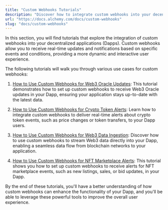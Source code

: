 ```yaml
---
title: "Custom Webhooks Tutorials"
description: "Discover how to integrate custom webhooks into your decentralized applications (Dapps), covering Web3 Oracle updates, crypto token alerts, data ingestion, and NFT marketplace alerts."
url: "https://docs.alchemy.com/docs/custom-webhooks"
slug: "docs/custom-webhooks"
---
```



In this section, you will find tutorials that explore the integration of custom webhooks into your decentralized applications (Dapps). Custom webhooks allow you to receive real-time updates and notifications based on specific events and conditions, providing a more dynamic and interactive user experience.

The following tutorials will walk you through various use cases for custom webhooks:

1. [How to Use Custom Webhooks for Web3 Oracle Updates](/docs/how-to-use-custom-webhooks-for-web3-oracle-updates): This tutorial demonstrates how to set up custom webhooks to receive Web3 Oracle updates in your Dapp, ensuring your application stays up-to-date with the latest data.

2. [How to Use Custom Webhooks for Crypto Token Alerts](/docs/how-to-use-custom-webhooks-for-crypto-token-alerts): Learn how to integrate custom webhooks to deliver real-time alerts about crypto token events, such as price changes or token transfers, to your Dapp users.

3. [How to Use Custom Webhooks for Web3 Data Ingestion](/docs/how-to-use-custom-webhooks-for-web3-data-ingestion): Discover how to use custom webhooks to stream Web3 data directly into your Dapp, enabling a seamless data flow from blockchain networks to your application.

4. [How to Use Custom Webhooks for NFT Marketplace Alerts](/docs/how-to-use-custom-webhooks-for-nft-marketplace-alerts): This tutorial shows you how to set up custom webhooks to receive alerts for NFT marketplace events, such as new listings, sales, or bid updates, in your Dapp.

By the end of these tutorials, you'll have a better understanding of how custom webhooks can enhance the functionality of your Dapp, and you'll be able to leverage these powerful tools to improve the overall user experience.
